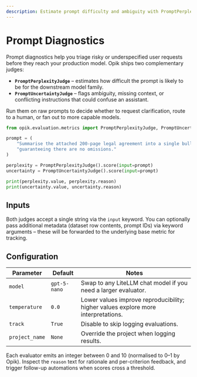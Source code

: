 ```yaml
---
description: Estimate prompt difficulty and ambiguity with PromptPerplexityJudge and PromptUncertaintyJudge
---
```


# Prompt Diagnostics

Prompt diagnostics help you triage risky or underspecified user requests before they reach your production model. Opik ships two complementary judges:

- **`PromptPerplexityJudge`** – estimates how difficult the prompt is likely to be for the downstream model family.
- **`PromptUncertaintyJudge`** – flags ambiguity, missing context, or conflicting instructions that could confuse an assistant.

Run them on raw prompts to decide whether to request clarification, route to a human, or fan out to more capable models.

```python title="Triaging tricky prompts"
from opik.evaluation.metrics import PromptPerplexityJudge, PromptUncertaintyJudge

prompt = (
    "Summarise the attached 200-page legal agreement into a single bullet, "
    "guaranteeing there are no omissions."
)

perplexity = PromptPerplexityJudge().score(input=prompt)
uncertainty = PromptUncertaintyJudge().score(input=prompt)

print(perplexity.value, perplexity.reason)
print(uncertainty.value, uncertainty.reason)
```

## Inputs

Both judges accept a single string via the `input` keyword. You can optionally pass additional metadata (dataset row contents, prompt IDs) via keyword arguments – these will be forwarded to the underlying base metric for tracking.

## Configuration

| Parameter | Default | Notes |
| --- | --- | --- |
| `model` | `gpt-5-nano` | Swap to any LiteLLM chat model if you need a larger evaluator. |
| `temperature` | `0.0` | Lower values improve reproducibility; higher values explore more interpretations. |
| `track` | `True` | Disable to skip logging evaluations. |
| `project_name` | `None` | Override the project when logging results. |

Each evaluator emits an integer between 0 and 10 (normalised to 0–1 by Opik). Inspect the `reason` text for rationale and per-criterion feedback, and trigger follow-up automations when scores cross a threshold.
